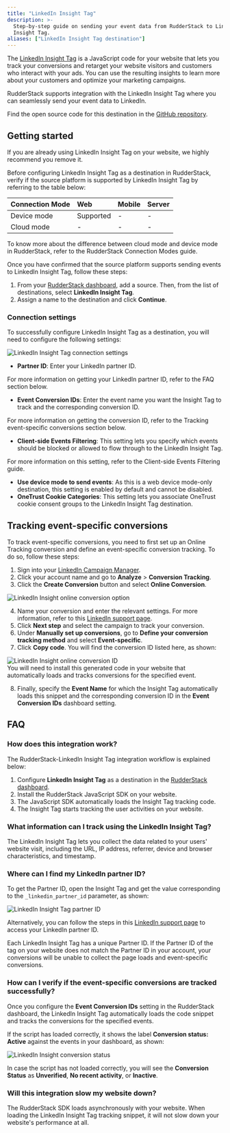 ```yaml
---
title: "LinkedIn Insight Tag"
description: >-
  Step-by-step guide on sending your event data from RudderStack to LinkedIn
  Insight Tag.
aliases: ["LinkedIn Insight Tag destination"]
---
```


The [LinkedIn Insight Tag](https://business.linkedin.com/marketing-solutions/insight-tag) is a JavaScript code for your website that lets you track your conversions and retarget your website visitors and customers who interact with your ads. You can use the resulting insights to learn more about your customers and optimize your marketing campaigns.

RudderStack supports integration with the LinkedIn Insight Tag where you can seamlessly send your event data to LinkedIn.

<div class="infoBlock">
Find the open source code for this destination in the <a href="https://github.com/rudderlabs/rudder-sdk-js/tree/production/integrations">GitHub repository</a>.
</div>

## Getting started

<div class="warningBlock">
If you are already using LinkedIn Insight Tag on your website, we highly recommend you remove it.
</div>

Before configuring LinkedIn Insight Tag as a destination in RudderStack, verify if the source platform is supported by LinkedIn Insight Tag by referring to the table below:

| Connection Mode | Web | Mobile | Server |
| :--- | :--- | :--- | :--- |
| Device mode | Supported | - | - |
| Cloud mode | -  | - | - |

<div class="infoBlock">
To know more about the difference between cloud mode and device mode in RudderStack, refer to the <Link to="/destinations/rudderstack-connection-modes/">RudderStack Connection Modes</Link> guide.
</div>

Once you have confirmed that the source platform supports sending events to LinkedIn Insight Tag, follow these steps:

1. From your [RudderStack dashboard](https://app.rudderstack.com/), add a source. Then, from the list of destinations, select **LinkedIn Insight Tag**.
2. Assign a name to the destination and click **Continue**.

### Connection settings

To successfully configure LinkedIn Insight Tag as a destination, you will need to configure the following settings:

<img src="../../assets/event-stream-destinations/insight-tag-connection-settings.png" alt="LinkedIn Insight Tag connection settings" />

- **Partner ID**: Enter your LinkedIn partner ID.

<div class="infoBlock">
For more information on getting your LinkedIn partner ID, refer to the <Link to="#where-can-i-find-my-linkedin-partner-id">FAQ</Link> section below.
</div>

- **Event Conversion IDs**: Enter the event name you want the Insight Tag to track and the corresponding conversion ID.

<div class="infoBlock">
For more information on getting the conversion ID, refer to the <Link to="#tracking-event-specific-conversions">Tracking event-specific conversions</Link> section below.
</div>

- **Client-side Events Filtering**: This setting lets you specify which events should be blocked or allowed to flow through to the LinkedIn Insight Tag.

<div class="infoBlock">
For more information on this setting, refer to the <Link to="/sources/sdks/event-filtering/">Client-side Events Filtering</Link> guide.
</div>

- **Use device mode to send events**: As this is a <Link to="https://www.rudderstack.com/docs/destinations/rudderstack-connection-modes/#device-mode">web device mode</Link>-only destination, this setting is enabled by default and cannot be disabled.
- **OneTrust Cookie Categories**: This setting lets you associate <Link to="/sources/sdks/rudderstack-javascript-sdk/consent-managers/onetrust/">OneTrust</Link> cookie consent groups to the LinkedIn Insight Tag destination.

## Tracking event-specific conversions

To track event-specific conversions, you need to first set up an Online Tracking conversion and define an event-specific conversion tracking. To do so, follow these steps:

1. Sign into your [LinkedIn Campaign Manager](https://www.linkedin.com/campaignmanager/accounts).
2. Click your account name and go to **Analyze** > **Conversion Tracking**.
3. Click the **Create Conversion** button and select **Online Conversion**.

<img src="../../assets/event-stream-destinations/insight-tag-online-conversion.png" alt="LinkedIn Insight online conversion option" />

4. Name your conversion and enter the relevant settings. For more information, refer to this <a href="https://www.linkedin.com/help/lms/answer/a425606/set-up-linkedin-conversion-tracking?lang=en">LinkedIn support page</a>.
5. Click **Next step** and select the campaign to track your conversion.
6. Under **Manually set up conversions**, go to **Define your conversion tracking method** and select **Event-specific**. 
7. Click **Copy code**. You will find the conversion ID listed here, as shown:

<img src="../../assets/event-stream-destinations/insight-tag-conversion-id.png.png" alt="LinkedIn Insight online conversion ID" />

<div class="infoBlock">
You will need to install this generated code in your website that automatically loads and  tracks conversions for the specified event.
</div>

8. Finally, specify the **Event Name** for which the Insight Tag automatically loads this snippet and the corresponding conversion ID in the **Event Conversion IDs** dashboard setting.

## FAQ

### How does this integration work?

The RudderStack-LinkedIn Insight Tag integration workflow is explained below:

1. Configure **LinkedIn Insight Tag** as a destination in the [RudderStack dashboard](https://www.app.rudderstack.com/).
2. Install the <Link to="/sources/event-streams/sdks/rudderstack-javascript-sdk/quick-start-guide/#step-1-install-javascript-sdk">RudderStack JavaScript SDK</Link> on your website.
3. The JavaScript SDK automatically loads the Insight Tag tracking code.
4. The Insight Tag starts tracking the user activities on your website.

### What information can I track using the LinkedIn Insight Tag?

The LinkedIn Insight Tag lets you collect the data related to your users' website visit, including the URL, IP address, referrer, device and browser characteristics, and timestamp.

### Where can I find my LinkedIn partner ID?

To get the Partner ID, open the Insight Tag and get the value corresponding to the  `_linkedin_partner_id` parameter, as shown:

<img src="../../assets/event-stream-destinations/insight-tag-partner-id.png" alt="LinkedIn Insight Tag partner ID" />

Alternatively, you can follow the steps in this <a href="https://www.linkedin.com/help/lms/answer/a417869/access-your-linkedin-partner-id?lang=en">LinkedIn support page</a> to access your LinkedIn partner ID.

<div class="warningBlock">
Each LinkedIn Insight Tag has a unique Partner ID. If the Partner ID of the tag on your website does not match the Partner ID in your account, your conversions will be unable to collect the page loads and event-specific conversions.
</div>

### How can I verify if the event-specific conversions are tracked successfully?

Once you configure the **Event Conversion IDs** setting in the RudderStack dashboard, the LinkedIn Insight Tag automatically loads the code snippet and tracks the conversions for the specified events. 

If the script has loaded correctly, it shows the label **Conversion status: Active** against the events in your dashboard, as shown:

<img src="../../assets/event-stream-destinations/insight-tag-conversion-status.png" alt="LinkedIn Insight conversion status" />

In case the script has not loaded correctly, you will see the **Conversion Status** as **Unverified**, **No recent activity**, or **Inactive**.

### Will this integration slow my website down?

The RudderStack SDK loads asynchronously with your website. When loading the LinkedIn Insight Tag tracking snippet, it will not slow down your website's performance at all.